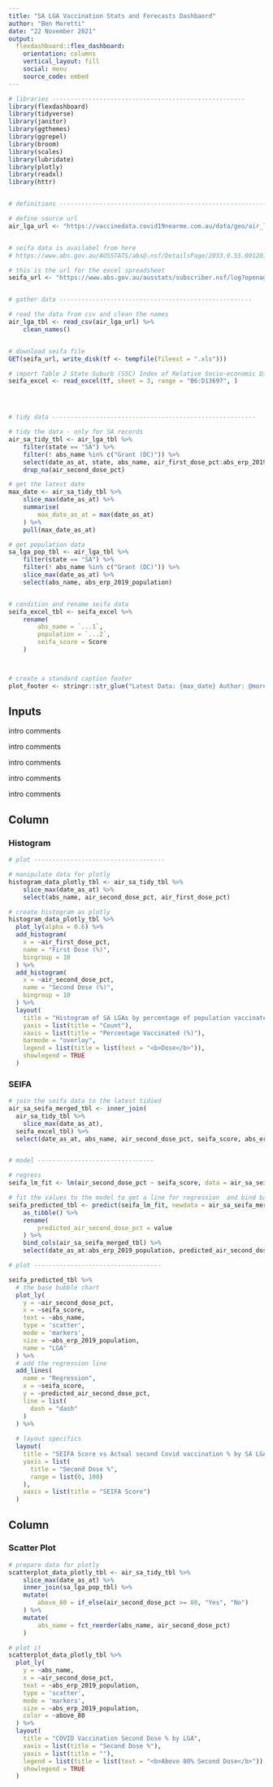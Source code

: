 ```yaml
---
title: "SA LGA Vaccination Stats and Forecasts Dashbaord"
author: "Ben Moretti"
date: "22 November 2021"
output: 
  flexdashboard::flex_dashboard:
    orientation: columns
    vertical_layout: fill
    social: menu
    source_code: embed
---
```


```r


# libraries -----------------------------------------------------
library(flexdashboard)
library(tidyverse)
library(janitor)
library(ggthemes)
library(ggrepel)
library(broom)
library(scales)
library(lubridate)
library(plotly)
library(readxl)
library(httr)


# definitions ----------------------------------------------------------

# define source url
air_lga_url <- "https://vaccinedata.covid19nearme.com.au/data/geo/air_lga.csv"


# seifa data is availabel from here 
# https://www.abs.gov.au/AUSSTATS/abs@.nsf/DetailsPage/2033.0.55.0012016?OpenDocument

# this is the url for the excel spreadsheet
seifa_url <- "https://www.abs.gov.au/ausstats/subscriber.nsf/log?openagent&2033055001%20-%20lga%20indexes.xls&2033.0.55.001&Data%20Cubes&5604C75C214CD3D0CA25825D000F91AE&0&2016&27.03.2018&Latest"


# gather data -----------------------------------------------------

# read the data from csv and clean the names
air_lga_tbl <- read_csv(air_lga_url) %>% 
    clean_names()


# download seifa file
GET(seifa_url, write_disk(tf <- tempfile(fileext = ".xls")))

# import Table 2 State Suburb (SSC) Index of Relative Socio-economic Disadvantage, 2016
seifa_excel <- read_excel(tf, sheet = 3, range = "B6:D13697", )




# tidy data --------------------------------------------------------

# tidy the data - only for SA records
air_sa_tidy_tbl <- air_lga_tbl %>%
    filter(state == "SA") %>%
    filter(! abs_name %in% c("Grant (DC)")) %>%
    select(date_as_at, state, abs_name, air_first_dose_pct:abs_erp_2019_population) %>%
    drop_na(air_second_dose_pct)

# get the latest date
max_date <- air_sa_tidy_tbl %>%
    slice_max(date_as_at) %>%
    summarise(
        max_date_as_at = max(date_as_at)
    ) %>%
    pull(max_date_as_at)

# get population data
sa_lga_pop_tbl <- air_lga_tbl %>%
    filter(state == "SA") %>%
    filter(! abs_name %in% c("Grant (DC)")) %>%
    slice_max(date_as_at) %>%
    select(abs_name, abs_erp_2019_population) 


# condition and rename seifa data
seifa_excel_tbl <- seifa_excel %>%
    rename(
        abs_name = `...1`,
        population = `...2`,
        seifa_score = Score
    )



# create a standard caption footer
plot_footer <- stringr::str_glue("Latest Data: {max_date} Author: @morebento. Code: https://github.com/morebento/sa_lga_vaccination_stats")

```

Inputs {.sidebar}
-----------------------------------------------------------------------

intro comments


intro comments


intro comments


intro comments


intro comments




Column
-----------------------------------------------------------------------


### Histogram

```r


# plot ------------------------------------

# manipulate data for plotly
histogram_data_plotly_tbl <- air_sa_tidy_tbl %>%
    slice_max(date_as_at) %>%  
    select(abs_name, air_second_dose_pct, air_first_dose_pct) 

# create histogram as plotly
histogram_data_plotly_tbl %>%
  plot_ly(alpha = 0.6) %>%
  add_histogram(
    x = ~air_first_dose_pct, 
    name = "First Dose (%)",
    bingroup = 10
  ) %>%
  add_histogram(
    x = ~air_second_dose_pct, 
    name = "Second Dose (%)",
    bingroup = 10
  ) %>%
  layout(
    title = "Histogram of SA LGAs by percentage of population vaccinated by dose count",
    yaxis = list(title = "Count"),
    xaxis = list(title = "Percentage Vaccinated (%)"),
    barmode = "overlay",
    legend = list(title = list(text = "<b>Dose</b>")),
    showlegend = TRUE
  )


```



### SEIFA 


```r

# join the seifa data to the latest tidied  
air_sa_seifa_merged_tbl <- inner_join(
  air_sa_tidy_tbl %>%
    slice_max(date_as_at), 
  seifa_excel_tbl) %>%
  select(date_as_at, abs_name, air_second_dose_pct, seifa_score, abs_erp_2019_population) 


# model --------------------------------

# regress
seifa_lm_fit <- lm(air_second_dose_pct ~ seifa_score, data = air_sa_seifa_merged_tbl)

# fit the values to the model to get a line for regression  and bind back onto the original data
seifa_predicted_tbl <- predict(seifa_lm_fit, newdata = air_sa_seifa_merged_tbl) %>%
    as_tibble() %>%
    rename(
        predicted_air_second_dose_pct = value
    ) %>%
    bind_cols(air_sa_seifa_merged_tbl) %>%
    select(date_as_at:abs_erp_2019_population, predicted_air_second_dose_pct)

# plot -----------------------------------

seifa_predicted_tbl %>%
  # the base bubble chart
  plot_ly(
    y = ~air_second_dose_pct,
    x = ~seifa_score,
    text = ~abs_name,
    type = 'scatter',
    mode = 'markers',
    size = ~abs_erp_2019_population,
    name = "LGA"
  ) %>%
  # add the regression line
  add_lines(
    name = "Regression",
    x = ~seifa_score,
    y = ~predicted_air_second_dose_pct,
    line = list(
      dash = "dash"
    )
  ) %>%
  
  # layout specifics
  layout(
    title = "SEIFA Score vs Actual second Covid vaccination % by SA LGA (Metro Councils)",
    yaxis = list(
      title = "Second Dose %", 
      range = list(0, 100)
    ),
    xaxis = list(title = "SEIFA Score")
  )


```

Column
-----------------------------------------------------------------------



### Scatter Plot

```r
# prepare data for plotly
scatterplot_data_plotly_tbl <- air_sa_tidy_tbl %>%
    slice_max(date_as_at) %>%  
    inner_join(sa_lga_pop_tbl) %>%
    mutate(
        above_80 = if_else(air_second_dose_pct >= 80, "Yes", "No")
    ) %>%
    mutate(
        abs_name = fct_reorder(abs_name, air_second_dose_pct)
    )

# plot it 
scatterplot_data_plotly_tbl %>%
  plot_ly(
    y = ~abs_name,
    x = ~air_second_dose_pct,
    text = ~abs_erp_2019_population,
    type = 'scatter',
    mode = 'markers',
    size = ~abs_erp_2019_population,
    color = ~above_80
  ) %>%
  layout(
    title = "COVID Vaccination Second Dose % by LGA",
    xaxis = list(title = "Second Dose %"),
    yaxis = list(title = ""),
    legend = list(title = list(text = "<b>Above 80% Second Dose</b>")),
    showlegend = TRUE
  )


```



